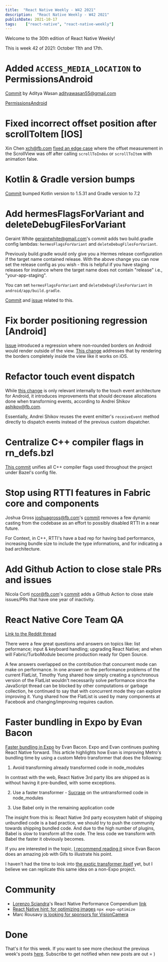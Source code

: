 ```yaml
---
title:  "React Native Weekly - W42 2021"
description:  "React Native Weekly - W42 2021"
publishDate: 2021-10-17
tags:    ["react-native", "react-native-weekly"]
---
```


Welcome to the 30th edition of React Native Weekly! 


This is week 42 of 2021: October 11th and 17th.

# Added `ACCESS_MEDIA_LOCATION` to PermissionsAndroid 

[Commit](https://github.com/facebook/react-native/commit/79db4835681) by Aditya Wasan <adityawasan55@gmail.com>

[PermissionsAndroid](https://reactnative.dev/docs/permissionsandroid)

# Fixed incorrect offset position after scrollToItem [IOS]

Xin Chen <xch@fb.com> [fixed an edge case](https://github.com/facebook/react-native/commit/55392f65a6a) where the offset measurement in the ScrollView was off after calling `scrollToIndex` or `scrollToItem` with animation false. 


# Kotlin & Gradle version bumps

[Commit](https://github.com/facebook/react-native/commit/9ae33674314) bumped Kotlin version to 1.5.31 and Gradle version to 7.2

# Add hermesFlagsForVariant and deleteDebugFilesForVariant

Geraint White <geraintwhite@gmail.com>'s commit adds two build.gradle config lambdas: `hermesFlagsForVariant` and  `deleteDebugFilesForVariant`.

Previously build.gradle would only give you a Hermes release configuration if the target name contained release. With the above change you can now set the release config as you wish - this is helpful if you have staging releases for instance where the target name does not contain "release" i.e., "your-app-staging".


You can set `hermesFlagsForVariant` and  `deleteDebugFilesForVariant` in `android/app/build.gradle`.

[Commit](https://github.com/facebook/react-native/commit/91adb761cf1) and [issue](https://github.com/facebook/react-native/issues/25601#issuecomment-510856047) related to this.


# Fix border positioning regression [Android]

[Issue](https://github.com/facebook/react-native/issues/29099) introduced a regression where non-rounded borders on Android would render outside of the view. [This change](https://github.com/facebook/react-native/commit/d1a33cd139f) addresses that by rendering the borders completely inside the view like it works on iOS.

# Refactor touch event dispatch

While [this change](https://github.com/facebook/react-native/commit/a2feaeb5f11) is only relevant internally to the touch event architecture for Android, it introduces improvements that should decrease allocations done when transforming events, according to Andrei Shikov <ashikov@fb.com>.

Essentially, Andrei Shikov reuses the event emitter's `receiveEvent` method directly to dispatch events instead of the previous custom dispatcher.


# Centralize C++ compiler flags in rn_defs.bzl

[This commit](https://github.com/facebook/react-native/commit/a75e615a90b) unifies all C++ compiler flags used throughout the project under Bazel's config file.


# Stop using RTTI features in Fabric core and components

Joshua Gross <joshuagross@fb.com>'s [commit](https://github.com/facebook/react-native/commit/6525f9b0828) removes a few dynamic casting from the codebase as an effort to possibly disabled RTTI in a near future.

For Context, in C++, RTTI's have a bad rep for having bad performance, increasing bundle size to include the type informations, and for indicating a bad architecture.

# Add Github Action to close stale PRs and issues

Nicola Corti <ncor@fb.com>'s [commit](https://github.com/facebook/react-native/commit/37efe38e6cb) adds a Github Action to close stale issues/PRs that have one year of inactivity.



# React Native Core Team QA

[Link to the Reddit thread](https://www.reddit.com/r/reactnative/comments/pzdo1r/react_native_team_aua_thursday_oct_14_9am_pt/)

There were a few great questions and answers on topics like: list peformance; input & keyboard handling; upgrading React Native; and when will Fabric/TurboModule become production ready for Open Source.

A few answers overlapped on the contribution that concurrent mode can make on performance. In one answer on the performance problems of the current FlatList, Timothy Yung shared how simply creating a synchronous version of the FlatList wouldn't necessarily solve performance since the JavaScript thread can be blocked by other computations or garbage collection, he continued to say that with concurrent mode they can explore improving it. Yung shared how the FlatList is used by many components at Facebook and changing/improving requires caution. 


# Faster bundling in Expo by Evan Bacon

[Faster bundling in Expo](https://twitter.com/Baconbrix/status/1449043817663905793) by Evan Bacon. Expo and Evan continues pushing React Native forward. This article highlights how Evan is improving Metro's bundling time by using a custom Metro transformer that does the following:

1) Avoid transforming already transformed code in node_modules 

In contrast with the web, React Native 3rd party libs are shipped as is without having it pre-bundled, with some exceptions.

2) Use a faster transformer - [Sucrase](https://sucrase.io) on the untransformed code in node_modules

3) Use Babel only in the remaining application code

The insight from this is: React Native 3rd party ecosystem habit of shipping unbundled code is a bad practice, we should try to push the community towards shipping bundled code. And due to the high number of plugins, Babel is slow to transform all the code. The less code we transform with Babel the faster it obviously becomes. 

If you are interested in the topic, [I recommend reading it](https://blog.expo.dev/drastically-faster-bundling-in-react-native-a54f268e0ed1) since Evan Bacon does an amazing job with Gifs to illustrate his point. 

I haven't had the time to look into [the exotic transformer itself](https://github.com/expo/expo-cli/blob/master/packages/metro-config/src/transformer/createExoticTransformer.ts) yet, but I believe we can replicate this same idea on a non-Expo project.


# Community

- [Lorenzo Sciandra](https://twitter.com/Kelset)'s React Native Performance Compendium [link](https://lifeiswhat.notion.site/The-React-Native-Performance-Compendium-21d58f64292e4074afb73a10f760f303)
- [React Native hint: for optimizing images](https://twitter.com/jamonholmgren/status/1448386599599833091?s=20) `npx expo-optimize`
- Marc Rousavy [is looking for sponsors for VisionCamera](https://twitter.com/mrousavy/status/1447586433456386052)


# Done

That's it for this week. If you want to see more checkout the previous week's posts [here](/tags/react-native). Subscribe to get notified when new posts are out = )



